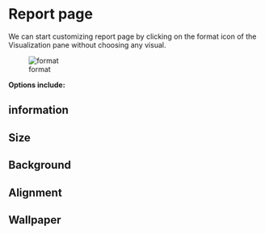 # Report page 

We can start customizing report page by clicking on the format icon of the Visualization pane without choosing any visual.

![format](assets/page_1.png)

**Options include:**

## information


## Size


## Background


## Alignment


## Wallpaper

